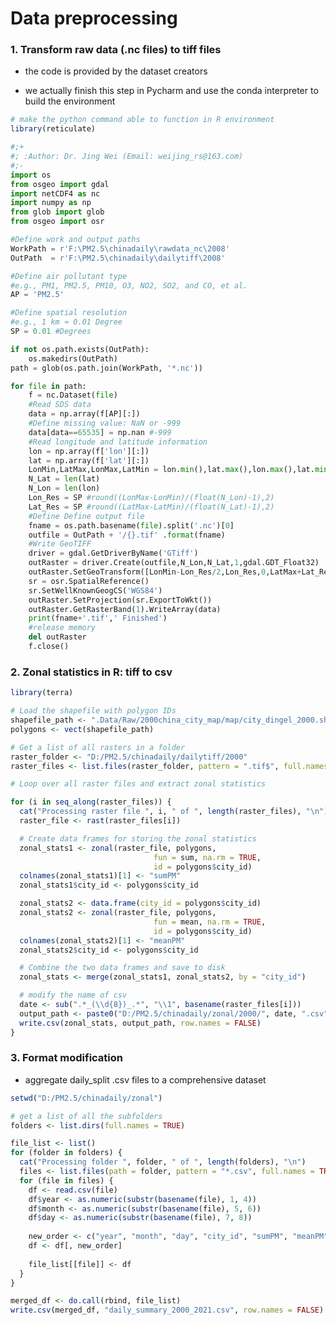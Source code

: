 # Data preprocessing

### 1. Transform raw data (.nc files) to tiff files

-   the code is provided by the dataset creators

-   we actually finish this step in Pycharm and use the conda interpreter to build the environment

```r
# make the python command able to function in R environment
library(reticulate)
```

```python

#;+
#; :Author: Dr. Jing Wei (Email: weijing_rs@163.com)
#;-
import os
from osgeo import gdal
import netCDF4 as nc
import numpy as np  
from glob import glob
from osgeo import osr

#Define work and output paths
WorkPath = r'F:\PM2.5\chinadaily\rawdata_nc\2008'
OutPath  = r'F:\PM2.5\chinadaily\dailytiff\2008'

#Define air pollutant type 
#e.g., PM1, PM2.5, PM10, O3, NO2, SO2, and CO, et al.
AP = 'PM2.5'

#Define spatial resolution 
#e.g., 1 km ≈ 0.01 Degree
SP = 0.01 #Degrees

if not os.path.exists(OutPath):
    os.makedirs(OutPath)
path = glob(os.path.join(WorkPath, '*.nc'))

for file in path:
    f = nc.Dataset(file)   
    #Read SDS data
    data = np.array(f[AP][:]) 
    #Define missing value: NaN or -999
    data[data==65535] = np.nan #-999 
    #Read longitude and latitude information
    lon = np.array(f['lon'][:])
    lat = np.array(f['lat'][:])        
    LonMin,LatMax,LonMax,LatMin = lon.min(),lat.max(),lon.max(),lat.min()    
    N_Lat = len(lat) 
    N_Lon = len(lon)
    Lon_Res = SP #round((LonMax-LonMin)/(float(N_Lon)-1),2)
    Lat_Res = SP #round((LatMax-LatMin)/(float(N_Lat)-1),2)
    #Define Define output file
    fname = os.path.basename(file).split('.nc')[0]
    outfile = OutPath + '/{}.tif' .format(fname)        
    #Write GeoTIFF
    driver = gdal.GetDriverByName('GTiff')    
    outRaster = driver.Create(outfile,N_Lon,N_Lat,1,gdal.GDT_Float32)
    outRaster.SetGeoTransform([LonMin-Lon_Res/2,Lon_Res,0,LatMax+Lat_Res/2,0,-Lat_Res])
    sr = osr.SpatialReference()
    sr.SetWellKnownGeogCS('WGS84')
    outRaster.SetProjection(sr.ExportToWkt())
    outRaster.GetRasterBand(1).WriteArray(data)
    print(fname+'.tif',' Finished')     
    #release memory
    del outRaster
    f.close()
```

### 2. Zonal statistics in R: tiff to csv

```r
library(terra)

# Load the shapefile with polygon IDs
shapefile_path <- ".Data/Raw/2000china_city_map/map/city_dingel_2000.shp"
polygons <- vect(shapefile_path)

# Get a list of all rasters in a folder
raster_folder <- "D:/PM2.5/chinadaily/dailytiff/2000"
raster_files <- list.files(raster_folder, pattern = ".tif$", full.names = TRUE)

# Loop over all raster files and extract zonal statistics

for (i in seq_along(raster_files)) {
  cat("Processing raster file ", i, " of ", length(raster_files), "\n")
  raster_file <- rast(raster_files[i])

  # Create data frames for storing the zonal statistics
  zonal_stats1 <- zonal(raster_file, polygons, 
                                fun = sum, na.rm = TRUE, 
                                id = polygons$city_id)
  colnames(zonal_stats1)[1] <- "sumPM"
  zonal_stats1$city_id <- polygons$city_id

  zonal_stats2 <- data.frame(city_id = polygons$city_id)
  zonal_stats2 <- zonal(raster_file, polygons, 
                                fun = mean, na.rm = TRUE, 
                                id = polygons$city_id)
  colnames(zonal_stats2)[1] <- "meanPM"
  zonal_stats2$city_id <- polygons$city_id

  # Combine the two data frames and save to disk
  zonal_stats <- merge(zonal_stats1, zonal_stats2, by = "city_id")

  # modify the name of csv
  date <- sub(".*_(\\d{8})_.*", "\\1", basename(raster_files[i]))
  output_path <- paste0("D:/PM2.5/chinadaily/zonal/2000/", date, ".csv")
  write.csv(zonal_stats, output_path, row.names = FALSE)
}
```

### 3. Format modification 

-   aggregate daily_split .csv files to a comprehensive dataset

```r
setwd("D:/PM2.5/chinadaily/zonal")

# get a list of all the subfolders
folders <- list.dirs(full.names = TRUE)

file_list <- list()
for (folder in folders) {
  cat("Processing folder ", folder, " of ", length(folders), "\n")
  files <- list.files(path = folder, pattern = "*.csv", full.names = TRUE)
  for (file in files) {
    df <- read.csv(file)
    df$year <- as.numeric(substr(basename(file), 1, 4))
    df$month <- as.numeric(substr(basename(file), 5, 6))
    df$day <- as.numeric(substr(basename(file), 7, 8))
    
    new_order <- c("year", "month", "day", "city_id", "sumPM", "meanPM")
    df <- df[, new_order]
    
    file_list[[file]] <- df
  }
}

merged_df <- do.call(rbind, file_list)
write.csv(merged_df, "daily_summary_2000_2021.csv", row.names = FALSE)
```
